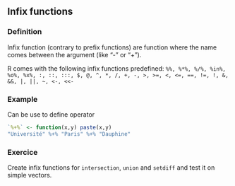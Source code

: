 ## Infix functions

### Definition
Infix function (contrary to prefix functions) are function where the name comes between the argument (like "-" or "+"). 

R comes with the following infix functions predefined: 
`%%, %*%, %/%, %in%, %o%, %x%, :, ::, :::, $, @, ^, *, /, +, -, >, >=, <, <=, ==, !=, !, &, &&, |, ||, ~, <-, <<-`

### Example 
Can be use to define operator
```r
`%+%` <- function(x,y) paste(x,y) 
"Université" %+% "Paris" %+% "Dauphine"
```


### Exercice
Create infix functions for `intersection`, `union` and `setdiff` and test it on simple vectors.